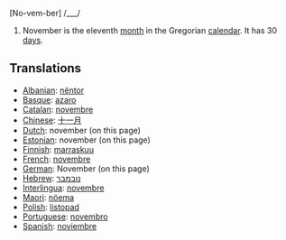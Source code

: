 [No-vem-ber] /___/

#November is the eleventh [[month]] in the Gregorian [[calendar]]. It has 30 [[day]]s.

==Translations==
*[[Albanian]]: [[nëntor]]
*[[Basque]]: [[azaro]]
*[[Catalan]]: [[novembre]]
*[[Chinese]]: [[十一月]]
*[[Dutch]]: november (on this page)
*[[Estonian]]: november (on this page)
*[[Finnish]]: [[marraskuu]]
*[[French]]: [[novembre]]
*[[German]]: November (on this page)
*[[Hebrew]]: [[נובמבר]]
*[[Interlingua]]: [[novembre]]
*[[Maori]]: [[nöema]]
*[[Polish]]: [[listopad]]
*[[Portuguese]]: [[novembro]]
*[[Spanish]]: [[noviembre]]